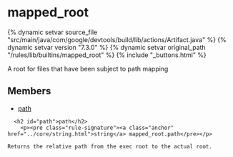 <html devsite>
<head>
  <meta name="project_path" value="/_project.yaml">
  <meta name="book_path" value="/versions/7.3.0/_book.yaml">
</head>
<body>

<h1 class="page-title" id="modules.mapped_root">mapped_root</h1>

{% dynamic setvar source_file "src/main/java/com/google/devtools/build/lib/actions/Artifact.java" %}
{% dynamic setvar version "7.3.0" %}
{% dynamic setvar original_path "/rules/lib/builtins/mapped_root" %}
{% include "_buttons.html" %}
<!-- {% raw %} -->

A root for files that have been subject to path mapping

<h2>Members</h2>
<ul>
    <li>
    <a href="#path">path</a>
  </li>
  </ul>

      <h2 id="path">path</h2>
        <p><pre class="rule-signature"><a class="anchor" href="../core/string.html">string</a> mapped_root.path</pre></p>

    Returns the relative path from the exec root to the actual root.



</body>
</html>

<!-- {% endraw %} -->
